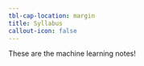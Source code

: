 ```yaml
---
tbl-cap-location: margin
title: Syllabus
callout-icon: false
---
```


These are the machine learning notes! 
